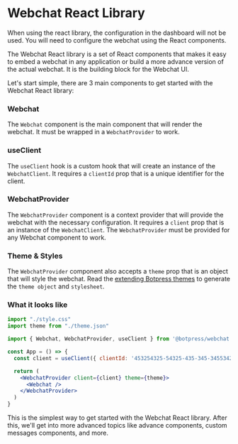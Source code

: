 
# Webchat React Library

<Callout type="warning">
  When using the react library, the configuration in the dashboard will not be used. You will need to configure the webchat using the React components.
</Callout>

The Webchat React library is a set of React components that makes it easy to embed a webchat in any application or build a more advance version of the actual webchat. It is the building block for the Webchat UI.

Let's start simple, there are 3 main components to get started with the Webchat React library:

### Webchat

The `Webchat` component is the main component that will render the webchat. It must be wrapped in a `WebchatProvider` to work.

### useClient

The `useClient` hook is a custom hook that will create an instance of the `WebchatClient`. It requires a `clientId` prop that is a unique identifier for the client.

### WebchatProvider

The `WebchatProvider` component is a context provider that will provide the webchat with the necessary configuration. It requires a `client` prop that is an instance of the `WebchatClient`. The `WebchatProvider` must be provided for any Webchat component to work.

### Theme & Styles

The `WebchatProvider` component also accepts a `theme` prop that is an object that will style the webchat. Read the [extending Botpress themes](theming/extending-botpress-themes) to generate the `theme object` and `stylesheet`.

### What it looks like

```jsx /WebchatProvider/ /Webchat/ /useClient/
import "./style.css"
import theme from "./theme.json"

import { Webchat, WebchatProvider, useClient } from '@botpress/webchat'

const App = () => {
  const client = useClient({ clientId: '453254325-54325-435-345-345534253' })

  return (
    <WebchatProvider client={client} theme={theme}>
      <Webchat />
    </WebchatProvider>
  )
}
```

<Demo src="https://stackblitz.com/edit/bp-webchat-template-c51e4w?embed=1&file=src%2FApp.tsx&hideNavigation=1" title="React Library Demo" />

This is the simplest way to get started with the Webchat React library. After this, we'll get into more advanced topics like advance components, custom messages components, and more.

